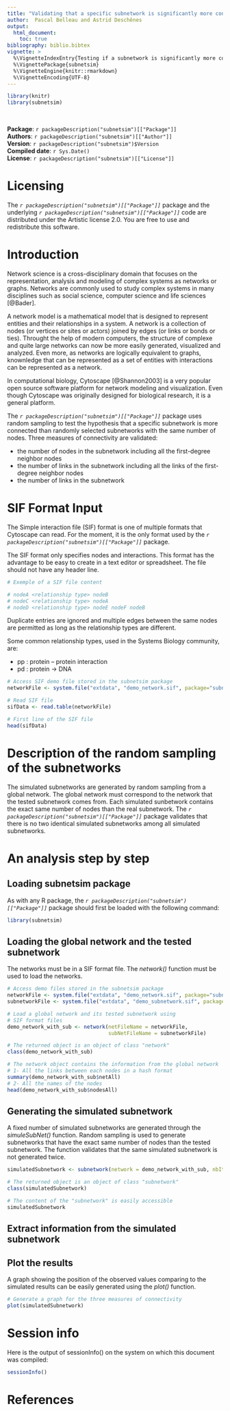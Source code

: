 ```yaml
---
title: "Validating that a specific subnetwork is significantly more connected than randomly selected subnetworks with the same number of nodes"
author:  Pascal Belleau and Astrid Deschênes
output:
  html_document:
    toc: true
bibliography: biblio.bibtex
vignette: >
  %\VignetteIndexEntry{Testing if a subnetwork is significantly more connected than randomly selected subnetworks with the same number of nodes}
  %\VignettePackage{subnetsim}
  %\VignetteEngine{knitr::rmarkdown}
  %\VignetteEncoding{UTF-8}
---
```


```r
library(knitr)
library(subnetsim)
```

<br />

**Package**: `r packageDescription("subnetsim")[["Package"]]` <br />
**Authors**: `r packageDescription("subnetsim")[["Author"]]` <br />
**Version**: `r packageDescription("subnetsim")$Version` <br />
**Compiled date**: `r Sys.Date()` <br />
**License**: `r packageDescription("subnetsim")[["License"]]` <br />


# Licensing 

The *`r packageDescription("subnetsim")[["Package"]]`* package and the underlying 
*`r packageDescription("subnetsim")[["Package"]]`* code 
are distributed under the Artistic license 2.0. You are free to use and 
redistribute this software.


# Introduction

Network science is a cross-disciplinary domain that focuses on the representation, analysis and modeling of complex systems as networks or graphs. Networks are commonly used to study complex systems in many disciplines such as social science, computer science and  life sciences [@Bader].

A network model is a mathematical model that is designed to represent entities and their relationships in a system. A network is a collection of nodes (or vertices or sites or actors) joined by edges (or links or bonds or ties). Throught the help of modern computers, the structure of complexe and quite large networks can now be more easily generated, visualized and analyzed. Even more, as networks are logically equivalent to graphs, knownledge that can be represented as a set of entities with interactions can be represented as a network.

In computational biology, Cytoscape [@Shannon2003] is a very popular open source software platform for network modeling and visualization. Even though Cytoscape was originally designed for biological research, it is a general platform. 

The *`r packageDescription("subnetsim")[["Package"]]`* package uses random sampling to test the hypothesis that a specific 
subnetwork is more connected than randomly selected subnetworks with the same number of nodes. 
Three measures of connectivity are validated: 

* the number of nodes in the subnetwork including all the first-degree neighbor nodes
* the number of links in the subnetwork including all the links of the first-degree neighbor nodes
* the number of links in the subnetwork
    
# SIF Format Input

The Simple interaction file (SIF) format is one of multiple formats that Cytoscape can read.  For the moment, it is the
only format used by the *`r packageDescription("subnetsim")[["Package"]]`* package.

The SIF format only specifies nodes and interactions. This format has the advantage to be easy to 
create in a text editor or spreadsheet. The file should not have any header line.

```r
# Exemple of a SIF file content

# nodeA <relationship type> nodeB
# nodeC <relationship type> nodeA
# nodeD <relationship type> nodeE nodeF nodeB
```

Duplicate entries are ignored and multiple edges between the same nodes are permitted as 
long as the relationship types are different.

Some common relationship types, used in the Systems Biology community, are: 

*  pp  : protein – protein interaction
*  pd  : protein -> DNA 

```r
# Access SIF demo file stored in the subnetsim package
networkFile <- system.file("extdata", "demo_network.sif", package="subnetsim")

# Read SIF file
sifData <- read.table(networkFile)

# First line of the SIF file
head(sifData)
```

# Description of the random sampling of the subnetworks

The simulated subnetworks are generated by random sampling from a global network. 
The global network must correspond to the network that the tested subnetwork comes from.
Each simulated sunbetwork contains the exact same number of nodes than the real subnetwork. 
The *`r packageDescription("subnetsim")[["Package"]]`* package validates that there is no
two identical simulated subnetworks among all simulated subnetworks.


# An analysis step by step

## Loading subnetsim package

As with any R package, the *`r packageDescription("subnetsim")[["Package"]]`* package should 
first be loaded with the following command:

```r
library(subnetsim)
```

## Loading the global network and the tested subnetwork

The networks must be in a SIF format file. The *network()* function 
must be used to load the networks.

```r
# Access demo files stored in the subnetsim package
networkFile <- system.file("extdata", "demo_network.sif", package="subnetsim")
subnetworkFile <- system.file("extdata", "demo_subnetwork.sif", package="subnetsim")

# Load a global network and its tested subnetwork using 
# SIF format files
demo_network_with_sub <- network(netFileName = networkFile,
                                 subNetFileName = subnetworkFile)

# The returned object is an object of class "network"
class(demo_network_with_sub)

# The network object contains the information from the global network
# 1- All the links between each nodes in a hash format
summary(demo_network_with_sub$netAll)
# 2- All the names of the nodes
head(demo_network_with_sub$nodesAll)
```

## Generating the simulated subnetwork

A fixed number of simulated subnetworks are generated through the *simuleSubNet()* function.
Random sampling is used to generate subnetworks that have the exact same number of nodes than
the tested subnetwork. The function validates that the same simulated subnetwork is not 
generated twice.

```r
simulatedSubnetwork <- subnetwork(network = demo_network_with_sub, nbIter = 30, seedV = 111111)

# The returned object is an object of class "subnetwork"
class(simulatedSubnetwork)

# The content of the "subnetwork" is easily accessible
simulatedSubnetwork
```

## Extract information from the simulated subnetwork




## Plot the results

A graph showing the position of the observed values comparing to the simulated results can be easily 
generated using the *plot()* function.

```r
# Generate a graph for the three measures of connectivity
plot(simulatedSubnetwork)
```

# Session info

Here is the output of sessionInfo() on the system on which this document 
was compiled:

```r
sessionInfo()
```


# References

